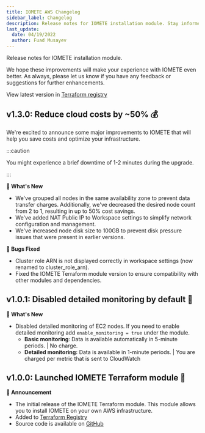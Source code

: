 ```yaml
---
title: IOMETE AWS Changelog
sidebar_label: Changelog
description: Release notes for IOMETE installation module. Stay informed on the latest changes, enhancements, and issue resolutions within the IOMETE platform's ongoing development.
last_update:
  date: 04/19/2022
  author: Fuad Musayev
---
```



Release notes for IOMETE installation module.

We hope these improvements will make your experience with IOMETE even better. As always, please let us know if you have any feedback or suggestions for further enhancements.

View latest version in [Terraform registry](https://registry.terraform.io/modules/iomete/customer-stack/aws/latest)

## **v1.3.0**: Reduce cloud costs by ~50% 💰

We're excited to announce some major improvements to IOMETE that will help you save costs and optimize your infrastructure.

:::caution

You might experience a brief downtime of 1-2 minutes during the upgrade.

:::

**📢 What's New**

- We've grouped all nodes in the same availability zone to prevent data transfer charges. Additionally, we've decreased the desired node count from 2 to 1, resulting in up to 50% cost savings.
- We've added NAT Public IP to Workspace settings to simplify network configuration and management.
- We've increased node disk size to 100GB to prevent disk pressure issues that were present in earlier versions.

**🐞 Bugs Fixed**

- Cluster role ARN is not displayed correctly in workspace settings (now renamed to cluster_role_arn).
- Fixed the IOMETE Terraform module version to ensure compatibility with other modules and dependencies.

## **v1.0.1**: Disabled detailed monitoring by default 🔧

**📢 What's New**

- Disabled detailed monitoring of EC2 nodes. If you need to enable detailed monitoring add `enable_monitoring = true` under the module.
  - **Basic monitoring**: Data is available automatically in 5-minute periods. | No charge.
  - **Detailed monitoring:** Data is available in 1-minute periods. | You are charged per metric that is sent to CloudWatch

## **v1.0.0**: Launched IOMETE Terraform module 🚀

**🎉 Announcement**

- The initial release of the IOMETE Terraform module. This module allows you to install IOMETE on your own AWS infrastructure.
- Added to [Terraform Registry](https://registry.terraform.io/modules/iomete/customer-stack/aws/latest)
- Source code is available on [GitHub](https://github.com/iomete/terraform-aws-customer-stack)
